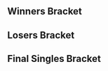 {{DISPLAYTITLE:CrazyHand 2015 Winter: Singles Bracket}}{{SetGame|melee}}{{BracketMatchSMWDisambig |oldtags=RYO |newtags=RYO (Japanese Melee player)}}
{{tabs static
|name1=Overview
|link1=CrazyHand/2015 Winter
|name2=Singles Bracket
|link2=CrazyHand/2015 Winter/Singles Bracket
|name3=Doubles Bracket
|link3=CrazyHand/2015 Winter/Doubles Bracket
|This=2
}}
==Winners Bracket==
{{64DEWBracketA
|tourneylink=CrazyHand/2015 Winter
|tourneyname=CrazyHand 2015 Winter
|column-width=160

|r1m1p1=Rudolph |r1m1p1flag=jp |r1m1p1score={{win}} |r1m1win=1
|r1m1p2=Bye |r1m1p2flag= |r1m1p2score=
|r1m2p1=Pikkusushi |r1m2p1flag=jp |r1m2p1score=0 |r1m2win=2
|r1m2p2=Nakami |r1m2p2flag=jp |r1m2p2score=2
|r1m3p1=Kalne |r1m3p1flag=jp |r1m3p1score={{win}} |r1m3win=1
|r1m3p2=Bye |r1m3p2flag= |r1m3p2score=
|r1m4p1=SF |r1m4p1flag=jp |r1m4p1score={{win}} |r1m4win=1
|r1m4p2=Bye |r1m4p2flag= |r1m4p2score=
|r1m5p1=Sobameshi |r1m5p1flag=jp |r1m5p1score={{win}} |r1m5win=1
|r1m5p2=Bye |r1m5p2flag= |r1m5p2score=
|r1m6p1=Shachiku |r1m6p1flag=jp |r1m6p1score={{win}} |r1m6win=1
|r1m6p2=kgc |r1m6p2flag= |r1m6p2score=DQ
|r1m7p1=K.F |r1m7p1flag=jp |r1m7p1score={{win}} |r1m7win=1
|r1m7p2=Bye |r1m7p2flag= |r1m7p2score=
|r1m8p1=fel |r1m8p1flag= |r1m8p1score=0 |r1m8win=2
|r1m8p2=Massun |r1m8p2flag=jp |r1m8p2score=2

|r1m9p1=Nanashi |r1m9p1flag=jp |r1m9p1score={{win}} |r1m9win=1
|r1m9p2=Bye |r1m9p2flag= |r1m9p2score=
|r1m10p1=nonta |r1m10p1flag= |r1m10p1score=0 |r1m10win=2
|r1m10p2=Masshima |r1m10p2flag=jp |r1m10p2score=2
|r1m11p1=kkp |r1m11p1flag=jp |r1m11p1score={{win}} |r1m11win=1
|r1m11p2=Bye |r1m11p2flag= |r1m11p2score=
|r1m12p1=Sahara |r1m12p1flag=jp |r1m12p1score={{win}} |r1m12win=1
|r1m12p2=Bye |r1m12p2flag= |r1m12p2score=
|r1m13p1=Kounotori |r1m13p1flag=jp |r1m13p1score={{win}} |r1m13win=1
|r1m13p2=Bye |r1m13p2flag= |r1m13p2score=
|r1m14p1=Yamato |r1m14p1flag=jp |r1m14p1score=2 |r1m14win=1
|r1m14p2=Bison |r1m14p2flag=jp |r1m14p2score=0
|r1m15p1=Da-yoshi |r1m15p1flag=jp |r1m15p1score={{win}} |r1m15win=1
|r1m15p2=Bye |r1m15p2flag= |r1m15p2score=
|r1m16p1=Zer0 |r1m16p1flag=jp |r1m16p1score=2 |r1m16win=1
|r1m16p2=Yonag0 |r1m16p2flag= |r1m16p2score=0

|r1m17p1=aMSa |r1m17p1flag=jp |r1m17p1score={{win}} |r1m17win=1
|r1m17p2=Bye |r1m17p2flag= |r1m17p2score=
|r1m18p1=JC2@Babaa |r1m18p1flag=jp |r1m18p1score=0 |r1m18win=2
|r1m18p2=Kosshi |r1m18p2flag=jp |r1m18p2score=2
|r1m19p1=D2 |r1m19p1flag= |r1m19p1score={{win}} |r1m19win=1
|r1m19p2=Bye |r1m19p2flag= |r1m19p2score=
|r1m20p1=bitou |r1m20p1flag=jp |r1m20p1score={{win}} |r1m20win=1
|r1m20p2=Bye |r1m20p2flag= |r1m20p2score=
|r1m21p1=So-ten |r1m21p1flag=jp |r1m21p1score={{win}} |r1m21win=1
|r1m21p2=Bye |r1m21p2flag= |r1m21p2score=
|r1m22p1=Mocchi |r1m22p1flag=jp |r1m22p1score=2 |r1m22win=1
|r1m22p2=Giragin |r1m22p2flag=jp |r1m22p2score=1
|r1m23p1=tohyo |r1m23p1flag=jp |r1m23p1score={{win}} |r1m23win=1
|r1m23p2=Bye |r1m23p2flag= |r1m23p2score=
|r1m24p1=Kishimen Modoki |r1m24p1flag=jp |r1m24p1score=2 |r1m24win=1
|r1m24p2=ucd |r1m24p2flag= |r1m24p2score=0

|r1m25p1=Shippu |r1m25p1flag=jp |r1m25p1score={{win}} |r1m25win=1
|r1m25p2=Bye |r1m25p2flag= |r1m25p2score=
|r1m26p1=SamurAI |r1m26p1flag=jp |r1m26p1score=0 |r1m26win=2
|r1m26p2=Kyonyuu Senkan Lyrical Patchouli |r1m26p2flag=jp |r1m26p2score=2
|r1m27p1=s-royal |r1m27p1flag=jp |r1m27p1score={{win}} |r1m27win=1
|r1m27p2=Bye |r1m27p2flag= |r1m27p2score=
|r1m28p1=NEG |r1m28p1flag=jp |r1m28p1score={{win}} |r1m28win=1
|r1m28p2=Bye |r1m28p2flag= |r1m28p2score=
|r1m29p1=Tapioka |r1m29p1flag=jp |r1m29p1score={{win}} |r1m29win=1
|r1m29p2=Bye |r1m29p2flag= |r1m29p2score=
|r1m30p1=Hitori |r1m30p1flag=jp |r1m30p1score={{win}} |r1m30win=1
|r1m30p2=Chichiyasu |r1m30p2flag=jp |r1m30p2score=DQ
|r1m31p1=Sanne |r1m31p1flag=jp |r1m31p1score={{win}} |r1m31win=1
|r1m31p2=Bye |r1m31p2flag= |r1m31p2score=
|r1m32p1=RYO |r1m32p1flag=jp |r1m32p1score=0 |r1m32win=2
|r1m32p2=Nanao! |r1m32p2flag=jp |r1m32p2score=2

|r2m1p1=Rudolph |r2m1p1flag=jp |r2m1p1score=2 |r2m1win=1
|r2m1p2=Nakami |r2m1p2flag=jp |r2m1p2score=0
|r2m2p1=Kalne |r2m2p1flag=jp |r2m2p1score=DQ |r2m2win=
|r2m2p2=SF |r2m2p2flag=jp |r2m2p2score=DQ
|r2m3p1=Sobameshi |r2m3p1flag=jp |r2m3p1score=2 |r2m3win=1
|r2m3p2=Shachiku |r2m3p2flag=jp |r2m3p2score=1
|r2m4p1=K.F |r2m4p1flag=jp |r2m4p1score=2 |r2m4win=1
|r2m4p2=Massun |r2m4p2flag=jp |r2m4p2score=0
|r2m5p1=Nanashi |r2m5p1flag=jp |r2m5p1score=2 |r2m5win=1
|r2m5p2=Masshima |r2m5p2flag=jp |r2m5p2score=0
|r2m6p1=kkp |r2m6p1flag=jp |r2m6p1score=1 |r2m6win=2
|r2m6p2=Sahara |r2m6p2flag=jp |r2m6p2score=2
|r2m7p1=Kounotori |r2m7p1flag=jp |r2m7p1score=2 |r2m7win=1
|r2m7p2=Yamato |r2m7p2flag=jp |r2m7p2score=0
|r2m8p1=Da-yoshi |r2m8p1flag=jp |r2m8p1score=2 |r2m8win=1
|r2m8p2=Zer0 |r2m8p2flag=jp |r2m8p2score=0
|r2m9p1=aMSa |r2m9p1flag=jp |r2m9p1score=2 |r2m9win=1
|r2m9p2=Kosshi |r2m9p2flag=jp |r2m9p2score=0
|r2m10p1=D2 |r2m10p1flag= |r2m10p1score=DQ |r2m10win=2
|r2m10p2=bitou |r2m10p2flag=jp |r2m10p2score={{win}}
|r2m11p1=So-ten |r2m11p1flag=jp |r2m11p1score=2 |r2m11win=1
|r2m11p2=Mocchi |r2m11p2flag=jp |r2m11p2score=0
|r2m12p1=tohyo |r2m12p1flag=jp |r2m12p1score= |r2m12win=2
|r2m12p2=Kishimen Modoki |r2m12p2flag=jp |r2m12p2score={{win}}
|r2m13p1=Shippu |r2m13p1flag=jp |r2m13p1score=2 |r2m13win=1
|r2m13p2=Kyonyuu Senkan Lyrical Patchouli |r2m13p2flag=jp |r2m13p2score=0
|r2m14p1=s-royal |r2m14p1flag=jp |r2m14p1score=2 |r2m14win=1
|r2m14p2=NEG |r2m14p2flag=jp |r2m14p2score=0
|r2m15p1=Tapioka |r2m15p1flag=jp |r2m15p1score=2 |r2m15win=1
|r2m15p2=Hitori |r2m15p2flag=jp |r2m15p2score=0
|r2m16p1=Sanne |r2m16p1flag=jp |r2m16p1score=2 |r2m16win=1
|r2m16p2=Nanao! |r2m16p2flag=jp |r2m16p2score=0

|r3m1p1=Rudolph |r3m1p1flag=jp |r3m1p1score={{win}} |r3m1win=1
|r3m1p2=SF |r3m1p2flag=jp |r3m1p2score=DQ
|r3m2p1=Sobameshi |r3m2p1flag=jp |r3m2p1score=2 |r3m2win=1
|r3m2p2=K.F |r3m2p2flag=jp |r3m2p2score=1
|r3m3p1=Nanashi |r3m3p1flag=jp |r3m3p1score=2 |r3m3win=1
|r3m3p2=Sahara |r3m3p2flag=jp |r3m3p2score=0

|r3m4p1=Kounotori |r3m4p1flag=jp |r3m4p1score=2 |r3m4win=1
|r3m4p2=Da-yoshi |r3m4p2flag=jp |r3m4p2score=0
|r3m4p1char1= |r3m4p2char1= |r3m4p1stock1= |r3m4p2stock1= |r3m4win1=2 |r3m4stage1=Unknown
|r3m4p1char2=fox |r3m4p2char2=falco |r3m4p1stock2=0 |r3m4p2stock2=2 |r3m4win2=2 |r3m4stage2=Battlefield
|r3m4date=
|r3m4details={{BracketMatchDetails|reddit=|comment=|vod=https://youtu.be/TafEDQoBGb0}}

|r3m5p1=aMSa |r3m5p1flag=jp |r3m5p1score=2 |r3m5win=1
|r3m5p2=bitou |r3m5p2flag=jp |r3m5p2score=0
|r3m6p1=So-ten |r3m6p1flag=jp |r3m6p1score=2 |r3m6win=1
|r3m6p2=Kishimen Modoki |r3m6p2flag=jp |r3m6p2score=0
|r3m7p1=Shippu |r3m7p1flag=jp |r3m7p1score=2 |r3m7win=1
|r3m7p2=s-royal |r3m7p2flag=jp |r3m7p2score=1
|r3m8p1=Tapioka |r3m8p1flag=jp |r3m8p1score=2 |r3m8win=1
|r3m8p2=Sanne |r3m8p2flag=jp |r3m8p2score=1

|r4m1p1=Rudolph |r4m1p1flag=jp |r4m1p1score=2 |r4m1win=1
|r4m1p2=Sobameshi |r4m1p2flag=jp |r4m1p2score=0
|r4m1p1char1=marth |r4m1p2char1=fox |r4m1p1stock1=2 |r4m1p2stock1=0 |r4m1win1=1 |r4m1stage1=Battlefield
|r4m1p1char2=marth |r4m1p2char2=fox |r4m1p1stock2=1 |r4m1p2stock2=0 |r4m1win2=1 |r4m1stage2=Pokémon Stadium
|r4m1date=
|r4m1details={{BracketMatchDetails|reddit=|comment=|vod=https://youtu.be/QOHUNKZAKbw}}

|r4m2p1=Nanashi |r4m2p1flag=jp |r4m2p1score=2 |r4m2win=1
|r4m2p2=Kounotori |r4m2p2flag=jp |r4m2p2score=1
|r4m2p1char1=samus |r4m2p2char1=fox |r4m2p1stock1=1 |r4m2p2stock1=0 |r4m2win1=1 |r4m2stage1=Yoshi's Story
|r4m2p1char2=samus |r4m2p2char2=fox |r4m2p1stock2=0 |r4m2p2stock2=1 |r4m2win2=2 |r4m2stage2=Pokémon Stadium
|r4m2p1char3=samus |r4m2p2char3=fox |r4m2p1stock3=1 |r4m2p2stock3=0 |r4m2win3=1 |r4m2stage3=Battlefield
|r4m2date=
|r4m2details={{BracketMatchDetails|reddit=|comment=|vod=https://youtu.be/512sXHbs8hA}}

|r4m3p1=aMSa |r4m3p1flag=jp |r4m3p1score=2 |r4m3win=1
|r4m3p2=So-ten |r4m3p2flag=jp |r4m3p2score=1
|r4m3p1char1=yoshi |r4m3p2char1=fox |r4m3p1stock1=0 |r4m3p2stock1=2 |r4m3win1=2 |r4m3stage1=Yoshi's Story
|r4m3p1char2=yoshi |r4m3p2char2=fox |r4m3p1stock2=2 |r4m3p2stock2=0 |r4m3win2=1 |r4m3stage2=Battlefield
|r4m3p1char3=yoshi |r4m3p2char3=fox |r4m3p1stock3=2 |r4m3p2stock3=0 |r4m3win3=1 |r4m3stage3=Dream Land
|r4m3date=
|r4m3details={{BracketMatchDetails|reddit=|comment=|vod=https://youtu.be/no3cYAHoMFM}}

|r4m4p1=Shippu |r4m4p1flag=jp |r4m4p1score=2 |r4m4win=1
|r4m4p2=Tapioka |r4m4p2flag=jp |r4m4p2score=0
|r4m4p1char1=peach |r4m4p2char1=fox |r4m4p1stock1=1 |r4m4p2stock1=0 |r4m4win1=1 |r4m4stage1=Dream Land
|r4m4p1char2=peach |r4m4p2char2=fox |r4m4p1stock2=1 |r4m4p2stock2=0 |r4m4win2=1 |r4m4stage2=Yoshi's Story
|r4m4date=
|r4m4details={{BracketMatchDetails|reddit=|comment=|vod=https://youtu.be/25ahaAqMSHg}}

|r5m1p1=Rudolph |r5m1p1flag=jp |r5m1p1score=3 |r5m1win=1
|r5m1p2=Nanashi |r5m1p2flag=jp |r5m1p2score=0
|r5m1p1char1=sheik |r5m1p2char1=samus |r5m1p1stock1=1 |r5m1p2stock1=0 |r5m1win1=1 |r5m1stage1=Fountain of Dreams
|r5m1p1char2=sheik |r5m1p2char2=samus |r5m1p1stock2=1 |r5m1p2stock2=0 |r5m1win2=1 |r5m1stage2=Fountain of Dreams
|r5m1p1char3=sheik |r5m1p2char3=samus |r5m1p1stock3=1 |r5m1p2stock3=0 |r5m1win3=1 |r5m1stage3=Pokémon Stadium
|r5m1date=
|r5m1details={{BracketMatchDetails|reddit=|comment=|vod=https://youtu.be/CFvHZDlmXX4}}

|r5m2p1=aMSa |r5m2p1flag=jp |r5m2p1score=1 |r5m2win=2
|r5m2p2=Shippu |r5m2p2flag=jp |r5m2p2score=3
|r5m2p1char1=yoshi |r5m2p2char1=peach |r5m2p1stock1=1 |r5m2p2stock1=0 |r5m2win1=1 |r5m2stage1=Dream Land
|r5m2p1char2=yoshi |r5m2p2char2=peach |r5m2p1stock2=0 |r5m2p2stock2=1 |r5m2win2=2 |r5m2stage2=Dream Land
|r5m2p1char3=yoshi |r5m2p2char3=peach |r5m2p1stock3=0 |r5m2p2stock3=1 |r5m2win3=2 |r5m2stage3=Pokémon Stadium
|r5m2p1char4=yoshi |r5m2p2char4=peach |r5m2p1stock4=0 |r5m2p2stock4=1 |r5m2win4=2 |r5m2stage4=Pokémon Stadium
|r5m2date=
|r5m2details={{BracketMatchDetails|reddit=|comment=|vod=https://youtu.be/BOkUpEMs8PA}}
}}
==Losers Bracket==
{{48DELBracketSmwA
|tourneylink=CrazyHand/2015 Winter
|tourneyname=CrazyHand 2015 Winter
|l1placement=33-48
|l2placement=25-32
|l3placement=17-24
|l4placement=13-16
|l5placement=9-12
|l6placement=7-8
|l7placement=5-6

|l1m1p1=Hitori |l1m1p1flag=jp |l1m1p1score={{win}} |l1m1win=1
|l1m1p2=Bye |l1m1p2flag= |l1m1p2score=
|l1m2p1=Nanao! |l1m2p1flag=jp |l1m2p1score=2 |l1m2win=1
|l1m2p2=Pikkusushi |l1m2p2flag=jp |l1m2p2score=1
|l1m3p1=NEG |l1m3p1flag=jp |l1m3p1score=0 |l1m3win=1
|l1m3p2=kgc |l1m3p2flag= |l1m3p2score=DQ
|l1m4p1=Kyonyuu Senkan Lyrical Patchouli |l1m4p1flag=jp |l1m4p1score=0 |l1m4win=2
|l1m4p2=fel |l1m4p2flag= |l1m4p2score=2
|l1m5p1=Mocchi |l1m5p1flag=jp |l1m5p1score={{win}} |l1m5win=1
|l1m5p2=Bye |l1m5p2flag= |l1m5p2score=
|l1m6p1=tohyo |l1m6p1flag=jp |l1m6p1score= |l1m6win=2
|l1m6p2=nonta |l1m6p2flag= |l1m6p2score={{win}}
|l1m7p1=D2 |l1m7p1flag= |l1m7p1score=DQ |l1m7win=
|l1m7p2=Bison |l1m7p2flag=jp |l1m7p2score=DQ
|l1m8p1=Kosshi |l1m8p1flag=jp |l1m8p1score=2 |l1m8win=1
|l1m8p2=Yonag0 |l1m8p2flag= |l1m8p2score=0
|l1m9p1=Yamato |l1m9p1flag=jp |l1m9p1score={{win}} |l1m9win=1
|l1m9p2=Bye |l1m9p2flag= |l1m9p2score=
|l1m10p1=Zer0 |l1m10p1flag=jp |l1m10p1score=2 |l1m10win=1
|l1m10p2=JC2@Babaa |l1m10p2flag=jp |l1m10p2score=0
|l1m11p1=kkp |l1m11p1flag=jp |l1m11p1score=2 |l1m11win=1
|l1m11p2=Giragin |l1m11p2flag=jp |l1m11p2score=0
|l1m12p1=Masshima |l1m12p1flag=jp |l1m12p1score=1 |l1m12win=2
|l1m12p2=ucd |l1m12p2flag= |l1m12p2score=2
|l1m13p1=Shachiku |l1m13p1flag=jp |l1m13p1score={{win}} |l1m13win=1
|l1m13p2=Bye |l1m13p2flag= |l1m13p2score=
|l1m14p1=Massun |l1m14p1flag=jp |l1m14p1score=2 |l1m14win=1
|l1m14p2=SamurAI |l1m14p2flag=jp |l1m14p2score=0
|l1m15p1=Kalne |l1m15p1flag=jp |l1m15p1score=DQ |l1m15win=
|l1m15p2=Chichiyasu |l1m15p2flag=jp |l1m15p2score=DQ
|l1m16p1=Nakami |l1m16p1flag=jp |l1m16p1score=2 |l1m16win=1
|l1m16p2=RYO |l1m16p2flag=jp |l1m16p2score=0

|l2m1p1=Hitori |l2m1p1flag=jp |l2m1p1score=0 |l2m1win=2
|l2m1p2=Nanao! |l2m1p2flag=jp |l2m1p2score=2
|l2m2p1=NEG |l2m2p1flag=jp |l2m2p1score=2 |l2m2win=1
|l2m2p2=fel |l2m2p2flag= |l2m2p2score=0
|l2m3p1=Mocchi |l2m3p1flag=jp |l2m3p1score=2 |l2m3win=1
|l2m3p2=nonta |l2m3p2flag= |l2m3p2score=0
|l2m4p1=Bye |l2m4p1flag= |l2m4p1score= |l2m4win=2
|l2m4p2=Kosshi |l2m4p2flag=jp |l2m4p2score={{win}}
|l2m5p1=Yamato |l2m5p1flag=jp |l2m5p1score=0 |l2m5win=2
|l2m5p2=Zer0 |l2m5p2flag=jp |l2m5p2score=2
|l2m6p1=kkp |l2m6p1flag=jp |l2m6p1score=2 |l2m6win=1
|l2m6p2=ucd |l2m6p2flag= |l2m6p2score=0
|l2m7p1=Shachiku |l2m7p1flag=jp |l2m7p1score=2 |l2m7win=1
|l2m7p2=Massun |l2m7p2flag=jp |l2m7p2score=0
|l2m8p1=Bye |l2m8p1flag= |l2m8p1score= |l2m8win=2
|l2m8p2=Nakami |l2m8p2flag=jp |l2m8p2score={{win}}
 
|l3m1p1=Da-yoshi |l3m1p1flag=jp |l3m1p1score=2 |l3m1win=1
|l3m1p2=Nanao! |l3m1p2flag=jp |l3m1p2score=0
|l3m2p1=Sahara |l3m2p1flag=jp |l3m2p1score=2 |l3m2win=1
|l3m2p2=NEG |l3m2p2flag=jp |l3m2p2score=1
|l3m3p1=K.F |l3m3p1flag=jp |l3m3p1score=2 |l3m3win=1
|l3m3p2=Mocchi |l3m3p2flag=jp |l3m3p2score=0
|l3m4p1=SF |l3m4p1flag=jp |l3m4p1score=DQ |l3m4win=2
|l3m4p2=Kosshi |l3m4p2flag=jp |l3m4p2score={{win}}
|l3m5p1=Sanne |l3m5p1flag=jp |l3m5p1score=2 |l3m5win=1
|l3m5p2=Zer0 |l3m5p2flag=jp |l3m5p2score=1
|l3m6p1=s-royal |l3m6p1flag=jp |l3m6p1score=0 |l3m6win=2
|l3m6p2=kkp |l3m6p2flag=jp |l3m6p2score=2
|l3m7p1=Kishimen Modoki |l3m7p1flag=jp |l3m7p1score=0 |l3m7win=2
|l3m7p2=Shachiku |l3m7p2flag=jp |l3m7p2score=2
|l3m8p1=bitou |l3m8p1flag=jp |l3m8p1score=2 |l3m8win=1
|l3m8p2=Nakami |l3m8p2flag=jp |l3m8p2score=0

|l4m1p1=Da-yoshi |l4m1p1flag=jp |l4m1p1score=2 |l4m1win=1
|l4m1p2=Sahara |l4m1p2flag=jp |l4m1p2score=1
|l4m2p1=K.F |l4m2p1flag=jp |l4m2p1score=2 |l4m2win=1
|l4m2p2=Kosshi |l4m2p2flag=jp |l4m2p2score=0
|l4m3p1=Sanne |l4m3p1flag=jp |l4m3p1score=2 |l4m3win=1
|l4m3p2=kkp |l4m3p2flag=jp |l4m3p2score=1
|l4m4p1=Shachiku |l4m4p1flag=jp |l4m4p1score=2 |l4m4win=1
|l4m4p2=bitou |l4m4p2flag=jp |l4m4p2score=1

|l5m1p1=So-ten |l5m1p1flag=jp |l5m1p1score=0 |l5m1win=2
|l5m1p2=Da-yoshi |l5m1p2flag=jp |l5m1p2score=2
|l5m2p1=Tapioka |l5m2p1flag=jp |l5m2p1score=0 |l5m2win=2
|l5m2p2=K.F |l5m2p2flag=jp |l5m2p2score=2
|l5m3p1=Sobameshi |l5m3p1flag=jp |l5m3p1score=1 |l5m3win=2
|l5m3p2=Sanne |l5m3p2flag=jp |l5m3p2score=2
|l5m4p1=Kounotori |l5m4p1flag=jp |l5m4p1score=2 |l5m4win=1
|l5m4p2=Shachiku |l5m4p2flag=jp |l5m4p2score=0

|l6m1p1=Da-yoshi |l6m1p1flag=jp |l6m1p1score=0 |l6m1win=2
|l6m1p2=K.F |l6m1p2flag=jp |l6m1p2score=2
|l6m2p1=Sanne |l6m2p1flag=jp |l6m2p1score=0 |l6m2win=2
|l6m2p2=Kounotori |l6m2p2flag=jp |l6m2p2score=2

|l7m1p1=Nanashi |l7m1p1flag=jp |l7m1p1score=1 |l7m1win=2
|l7m1p2=K.F |l7m1p2flag=jp |l7m1p2score=2
|l7m1p1char1=fox |l7m1p2char1=jigglypuff |l7m1p1stock1=0 |l7m1p2stock1=1 |l7m1win1=2 |l7m1stage1=Battlefield
|l7m1p1char2=fox |l7m1p2char2=jigglypuff |l7m1p1stock2=1 |l7m1p2stock2=0 |l7m1win2=1 |l7m1stage2=Pokémon Stadium
|l7m1p1char3=fox |l7m1p2char3=jigglypuff |l7m1p1stock3=0 |l7m1p2stock3=1 |l7m1win3=2 |l7m1stage3=Fountain of Dreams
|l7m1date=
|l7m1details={{BracketMatchDetails|reddit=|comment=|vod=https://youtu.be/pQKouswss78}}

|l7m2p1=aMSa |l7m2p1flag=jp |l7m2p1score=0 |l7m2win=2
|l7m2p2=Kounotori |l7m2p2flag=jp |l7m2p2score=2
|l7m2p1char1=yoshi |l7m2p2char1=fox |l7m2p1stock1=0 |l7m2p2stock1=1 |l7m2win1=2 |l7m2stage1=Yoshi's Story
|l7m2p1char2=yoshi |l7m2p2char2=fox |l7m2p1stock2=0 |l7m2p2stock2=1 |l7m2win2=2 |l7m2stage2=Battlefield
|l7m2date=
|l7m2details={{BracketMatchDetails|reddit=|comment=|vod=https://youtu.be/V-vYg1a5zWI}}
}}
<onlyinclude>
==Final Singles Bracket==
{{DEFinalSmwBracket
|tourneylink=CrazyHand/2015 Winter
|tourneyname=CrazyHand 2015 Winter
|l1placement=4
|r2placement=3
|r3loserplacement=2
|r3winnerplacement=1
|export_score=true
|column-width=200

<!-- FROM WINNERS -->
|r1m1p1=Rudolph |r1m1p1flag=jp |r1m1p1score=3
|r1m1p2=Shippu |r1m1p2flag=jp |r1m1p2score=0
|r1m1win=1
|r1m1p1char1=marth |r1m1p2char1=peach |r1m1p1stock1=2 |r1m1p2stock1=0 |r1m1win1=1 |r1m1stage1=Battlefield
|r1m1p1char2=marth |r1m1p2char2=peach |r1m1p1stock2=1 |r1m1p2stock2=0 |r1m1win2=1 |r1m1stage2=Dream Land
|r1m1p1char3=marth |r1m1p2char3=peach |r1m1p1stock3=3 |r1m1p2stock3=0 |r1m1win3=1 |r1m1stage3=Dream Land
|r1m1date=
|r1m1details={{BracketMatchDetails|reddit=|comment=|vod=https://youtu.be/bUPmj7DLT3s}}

<!-- FROM LOSERS -->
|l1m1p1=K.F |l1m1p1flag=jp |l1m1p1score=2
|l1m1p2=Kounotori |l1m1p2flag=jp |l1m1p2score=3
|l1m1win=2
|l1m1p1char1=jigglypuff |l1m1p2char1=fox |l1m1p1stock1=1 |l1m1p2stock1=0 |l1m1win1=1 |l1m1stage1=Battlefield
|l1m1p1char2=jigglypuff |l1m1p2char2=fox |l1m1p1stock2=0 |l1m1p2stock2=3 |l1m1win2=2 |l1m1stage2=Pokémon Stadium
|l1m1p1char3=jigglypuff |l1m1p2char3=fox |l1m1p1stock3=0 |l1m1p2stock3=1 |l1m1win3=2 |l1m1stage3=Dream Land
|l1m1p1char4=jigglypuff |l1m1p2char4=fox |l1m1p1stock4=1 |l1m1p2stock4=0 |l1m1win4=1 |l1m1stage4=Fountain of Dreams
|l1m1p1char5=jigglypuff |l1m1p2char5=fox |l1m1p1stock5=0 |l1m1p2stock5=2 |l1m1win5=2 |l1m1stage5=Pokémon Stadium
|l1m1date=
|l1m1details={{BracketMatchDetails|reddit=|comment=|vod=https://youtu.be/CQaCxIvcCZk}}

<!-- LOSERS FINALS -->
|r2m1p1=Shippu |r2m1p1flag=jp |r2m1p1score=3
|r2m1p2=Kounotori |r2m1p2flag=jp |r2m1p2score=2
|r2m1win=1
|r2m1p1char1=peach |r2m1p2char1=fox |r2m1p1stock1=1 |r2m1p2stock1=0 |r2m1win1=1 |r2m1stage1=Dream Land
|r2m1p1char2=peach |r2m1p2char2=fox |r2m1p1stock2=1 |r2m1p2stock2=0 |r2m1win2=1 |r2m1stage2=Dream Land
|r2m1p1char3=fox |r2m1p2char3=falco |r2m1p1stock3=0 |r2m1p2stock3=2 |r2m1win3=2 |r2m1stage3=Yoshi's Story
|r2m1p1char4=peach |r2m1p2char4=fox |r2m1p1stock4=0 |r2m1p2stock4=1 |r2m1win4=2 |r2m1stage4=Battlefield
|r2m1p1char5=peach |r2m1p2char5=fox |r2m1p1stock5=1 |r2m1p2stock5=0 |r2m1win5=1 |r2m1stage5=Fountain of Dreams
|r2m1date=
|r2m1details={{BracketMatchDetails|reddit=|comment=|vod=https://youtu.be/ijnnGdlJwhc}}

<!-- GRAND FINALS -->
|r3m1p1=Rudolph |r3m1p1flag=jp |r3m1p1score=3
|r3m1p2=Shippu |r3m1p2flag=jp |r3m1p2score=1
|r3m1win=1
|r3m1p1char1=marth |r3m1p2char1=peach |r3m1p1stock1=0 |r3m1p2stock1=1 |r3m1win1=2 |r3m1stage1=Fountain of Dreams
|r3m1p1char2=marth |r3m1p2char2=peach |r3m1p1stock2=2 |r3m1p2stock2=0 |r3m1win2=1 |r3m1stage2=Final Destination
|r3m1p1char3=marth |r3m1p2char3=luigi |r3m1p1stock3=2 |r3m1p2stock3=0 |r3m1win3=1 |r3m1stage3=Pokémon Stadium
|r3m1p1char4=marth |r3m1p2char4=peach |r3m1p1stock4=1 |r3m1p2stock4=0 |r3m1win4=1 |r3m1stage4=Dream Land
|r3m1date=
|r3m1details={{BracketMatchDetails|reddit=|comment=|vod=https://youtu.be/TuHDOJLEV1g}}
}}
</onlyinclude>
